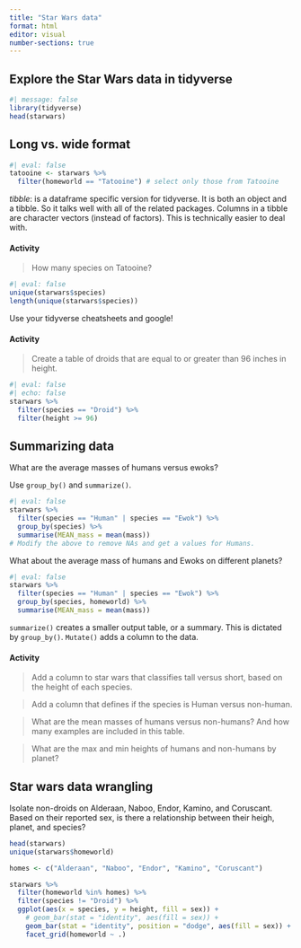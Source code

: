 ```yaml
---
title: "Star Wars data"
format: html
editor: visual
number-sections: true
---
```


## Explore the Star Wars data in tidyverse

```r
#| message: false
library(tidyverse)
head(starwars)
```

## Long vs. wide format

```r
#| eval: false
tatooine <- starwars %>% 
  filter(homeworld == "Tatooine") # select only those from Tatooine
```

*tibble*: is a dataframe specific version for tidyverse. It is both an object and a tibble. So it talks well with all of the related packages. Columns in a tibble are character vectors (instead of factors). This is technically easier to deal with.

#### Activity

> How many species on Tatooine?

```r
#| eval: false
unique(starwars$species)
length(unique(starwars$species))
```

Use your tidyverse cheatsheets and google!

#### Activity

> Create a table of droids that are equal to or greater than 96 inches in height.

```r
#| eval: false
#| echo: false
starwars %>% 
  filter(species == "Droid") %>% 
  filter(height >= 96)
```

## Summarizing data

What are the average masses of humans versus ewoks?

Use `group_by()` and `summarize()`.

```r
#| eval: false
starwars %>% 
  filter(species == "Human" | species == "Ewok") %>% 
  group_by(species) %>% 
  summarise(MEAN_mass = mean(mass))
# Modify the above to remove NAs and get a values for Humans.
```

What about the average mass of humans and Ewoks on different planets?

```r
#| eval: false
starwars %>% 
  filter(species == "Human" | species == "Ewok") %>% 
  group_by(species, homeworld) %>% 
  summarise(MEAN_mass = mean(mass))
```

`summarize()` creates a smaller output table, or a summary. This is dictated by `group_by()`. `Mutate()` adds a column to the data.

#### Activity

> Add a column to star wars that classifies tall versus short, based on the height of each species.

> Add a column that defines if the species is Human versus non-human.

> What are the mean masses of humans versus non-humans? And how many examples are included in this table.

> What are the max and min heights of humans and non-humans by planet?


## Star wars data wrangling

Isolate non-droids on Alderaan, Naboo, Endor, Kamino, and Coruscant.
Based on their reported sex, is there a relationship between their heigh, planet, and species?
```r

head(starwars)
unique(starwars$homeworld)

homes <- c("Alderaan", "Naboo", "Endor", "Kamino", "Coruscant")

starwars %>% 
  filter(homeworld %in% homes) %>% 
  filter(species != "Droid") %>% 
  ggplot(aes(x = species, y = height, fill = sex)) +
    # geom_bar(stat = "identity", aes(fill = sex)) +
    geom_bar(stat = "identity", position = "dodge", aes(fill = sex)) +
    facet_grid(homeworld ~ .)
```

